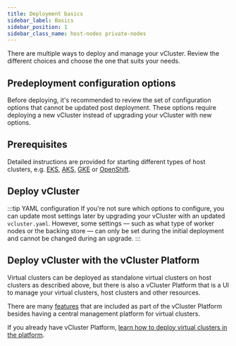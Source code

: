 ```yaml
---
title: Deployment basics
sidebar_label: Basics
sidebar_position: 1
sidebar_class_name: host-nodes private-nodes 
---
```




There are multiple ways to deploy and manage your vCluster. Review the different choices and choose the one that suits your needs.

<!-- vale off -->

## Predeployment configuration options

Before deploying, it's recommended to review the set of configuration options that cannot be updated post deployment. These options require deploying a new vCluster instead of upgrading your vCluster with new options.

<ControlPlaneOptions showHA="true" />
<WorkerNodeOptions />

## Prerequisites

<PreRequisites />

Detailed instructions are provided for starting different types of host clusters, e.g. [EKS](./environment/eks), [AKS](./environment/aks), [GKE](./environment/gke) or [OpenShift](./environment/openshift).

## Deploy vCluster

:::tip YAML configuration
If you're not sure which options to configure, you can update most settings later by upgrading your vCluster with an updated `vcluster.yaml`.
However, some settings — such as what type of worker nodes or the backing store — can only be set during the initial deployment and cannot be changed during an upgrade.
:::

<Deploy />

## Deploy vCluster with the vCluster Platform

Virtual clusters can be deployed as standalone virtual clusters on host clusters as described above, but there is also a vCluster Platform that is a UI to manage your virtual clusters, host clusters and other resources.

There are many [features](/platform/) that are included as part of the vCluster Platform besides having a central management platform for virtual clusters.

If you already have vCluster Platform, [learn how to deploy virtual
clusters in the platform](/platform/use-platform/virtual-clusters/create/create-no-template).
